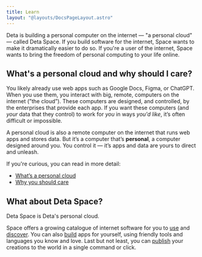 ```yaml
---
title: Learn
layout: "@layouts/DocsPageLayout.astro"
---
```



<LearnCloud/>

Deta is building a personal computer on the internet — "a personal cloud" — called Deta Space. If you build software for the internet, Space wants to make it dramatically easier to do so. If you're a user of the internet, Space wants to bring the freedom of personal computing to your life online.

## What's a personal cloud and why should I care?

You likely already use web apps such as Google Docs, Figma, or ChatGPT. 
When you use them, you interact with big, remote, computers on the internet (”the cloud”). 
These computers are designed, and controlled, by the enterprises that provide each app. 
If you want these computers (and *your* data that they control) to work for *you* in ways *you'd like*, it’s often difficult or impossible.

A personal cloud is also a remote computer on the internet that runs web apps and stores data. But it’s a computer that’s **personal**, a computer designed around you. 
You control it — it’s apps and data are yours to direct and unleash. 

If you're curious, you can read in more detail:
- [What’s a personal cloud](/docs/en/learn/what-is-pc)
- [Why you should care](/docs/en/learn/why-the-pc)

## What about Deta Space?

Deta Space is Deta's personal cloud. 

Space offers a growing catalogue of internet software for you to [use](/docs/en/use) and [discover](https://deta.space/discovery). 
You can also [build](/docs/en/build) apps for yourself, using friendly tools and languages you know and love. 
Last but not least, you can [publish](/docs/en/publish) your creations to the world in a single command or click. 